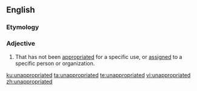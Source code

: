 ==English==

===Etymology===
{{prefix|un|appropriated|lang=en}}

===Adjective===
{{en-adj|-}}

# That has not been [[appropriated]] for a specific use, or [[assign]]ed to a specific person or organization.

[[ku:unappropriated]]
[[ta:unappropriated]]
[[te:unappropriated]]
[[vi:unappropriated]]
[[zh:unappropriated]]